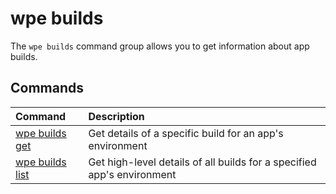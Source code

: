 # wpe builds

The `wpe builds` command group allows you to get information about app builds.

## Commands

| Command                          | Description                                                            |
| :------------------------------- | :--------------------------------------------------------------------- |
| [wpe builds get](./builds/get)   | Get details of a specific build for an app's environment               |
| [wpe builds list](./builds/list) | Get high-level details of all builds for a specified app's environment |
